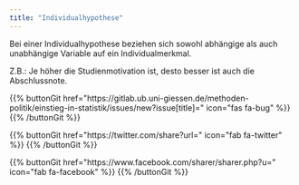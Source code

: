 ```yaml
---
title: "Individualhypothese"
---
```


Bei einer Individualhypothese beziehen sich sowohl abhängige als auch unabhängige Variable auf ein Individualmerkmal.

Z.B.: Je höher die Studienmotivation ist, desto besser ist auch die Abschlussnote.

{{% buttonGit href=\"https\:\/\/gitlab.ub.uni-giessen.de\/methoden-politik\/einstieg-in-statistik\/issues\/new?issue[title]=\" icon=\"fas fa-bug\" %}} {{% /buttonGit %}} 

{{% buttonGit href=\"https\:\/\/twitter.com\/share?url=\" icon=\"fab fa-twitter\" %}} {{% /buttonGit %}}

{{% buttonGit href=\"https\:\/\/www.facebook.com\/sharer\/sharer.php?u=\" icon=\"fab fa-facebook\" %}} {{% /buttonGit %}}